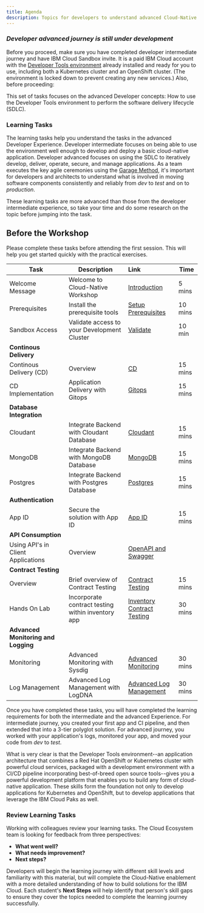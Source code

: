```yaml
---
title: Agenda
description: Topics for developers to understand advanced Cloud-Native concepts.
---
```


### ***Developer advanced journey is still under development***

<InlineNotification>

Before you proceed, make sure you have completed developer intermediate journey and have IBM Cloud Sandbox invite. It is a paid IBM Cloud account with the [Developer Tools environment](../getting-started/devenvsetup) already installed and ready for you to use, including both a Kubernetes cluster and an OpenShift cluster. (The environment is locked down to prevent creating any new services.) Also, before proceeding:

</InlineNotification>

This set of tasks focuses on the advanced Developer concepts: How to use the Developer Tools environment to perform the software delivery lifecycle (SDLC).

### Learning Tasks

The learning tasks help you understand the tasks in the advanced Developer Experience. Developer intermediate focuses on being able to use the environment well enough to develop and deploy a basic cloud-native application. Developer advanced focuses on using the SDLC to iteratively develop, deliver, operate, secure, and manage applications. As a team executes the key agile ceremonies using the [Garage Method](https://www.ibm.com/garage/method/cloud/), it's important for developers and architects to understand what is involved in moving software components consistently and reliably from *dev* to *test* and on to *production*.

These learning tasks are more advanced than those from the developer intermediate experience, so take your time and do some research on the topic before jumping into the task.

<Tabs>

<Tab label="Over the Web">

## Before the Workshop

Please complete these tasks before attending the first session. This will help you get started quickly with the practical exercises.

| Task                            | Description         | Link        | Time    |
| --------------------------------| ------------------  |:----------- |---------|
| Welcome Message | Welcome to Cloud-Native Workshop  | [Introduction](/getting-started/introduction) | 5 mins |
| Prerequisites | Install the prerequisite tools  | [Setup Prerequisites](/getting-started/prereqs) | 10 mins |
| Sandbox Access | Validate access to your Development Cluster |  [Validate](/getting-started/checksetup) | 10 min |
| **Continous Delivery** | | | |
| Continous Delivery (CD) | Overview | [CD](/developer-intermediate/continuous-delivery) | 15 mins |
| CD Implementation | Application Delivery with Gitops | [Gitops](/developer-advanced-1/gitops) | 15 mins |
| **Database Integration** | | | |
| Cloudant | Integrate Backend with Cloudant Database | [Cloudant](/developer-advanced-1/inventory-cloudant) | 15 mins |
| MongoDB | Integrate Backend with MongoDB Database | [MongoDB](/developer-advanced-1/inventory-mongodb) | 15 mins |
| Postgres | Integrate Backend with Postgres Database | [Postgres](/developer-advanced-1/inventory-postgres) | 15 mins |
| **Authentication** | | | |
| App ID | Secure the solution with App ID  | [App ID](/developer-advanced-1/inventory-appid/) | 15 mins |
| **API Consumption** | | | |
| Using API's in Client Applications | Overview | [OpenAPI and Swagger](/developer-advanced-1/swagger-and-openapi/) | |
| **Contract Testing** | | | |
| Overview | Brief overview of Contract Testing | [Contract Testing](/developer-advanced-1/contract-testing-overview/) | 15 mins |
| Hands On Lab | Incorporate contract testing within inventory app | [Inventory Contract Testing](/developer-advanced-1/inventory-contract-testing/) | 30 mins |
| **Advanced Monitoring and Logging** | | | |
| Monitoring | Advanced Monitoring with Sysdig | [Advanced Monitoring](/developer-advanced-1/monitoring/) | 30 mins |
| Log Management | Advanced Log Management with LogDNA | [Advanced Log Management](/developer-advanced-1/log-management/) | 30 mins |
</Tab>

<Tab label="Self Paced">
</Tab>

<Tab label="In Person">
</Tab>

</Tabs>

Once you have completed these tasks, you will have completed the learning requirements for both the intermediate and the advanced Experience. For intermediate journey, you created your first app and CI pipeline, and then extended that into a 3-tier polyglot solution. For advanced journey, you worked with your application's logs, monitored your app, and moved your code from *dev* to *test*.

What is very clear is that the Developer Tools environment--an application architecture that combines a Red Hat OpenShift or Kubernetes cluster with powerful cloud services, packaged with a development environment with a CI/CD pipeline incorporating best-of-breed open source tools--gives you a powerful development platform that enables you to build any form of cloud-native application. These skills form the foundation not only to develop applications for Kubernetes and OpenShift, but to develop applications that leverage the IBM Cloud Paks as well.

### Review Learning Tasks

Working with colleagues review your learning tasks. The Cloud Ecosystem team is looking for feedback from three perspectives:

- **What went well?**
- **What needs improvement?**
- **Next steps?**

Developers will begin the learning journey with different skill levels and familiarity with this material, but will complete the Cloud-Native enablement with a more detailed understanding of how to build solutions for the IBM Cloud. Each student's **Next Steps** will help identify that person's skill gaps to ensure they cover the topics needed to complete the learning journey successfully.
